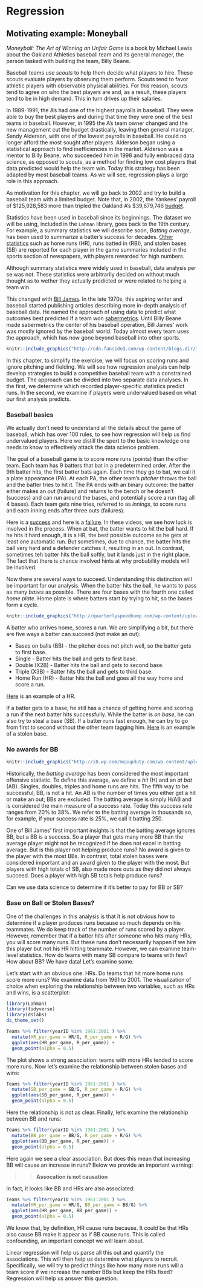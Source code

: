# Regression

## Motivating example: Moneyball

_Moneyball: The Art of Winning an Unfair Game_ is a book by Michael Lewis about the Oakland Athletics baseball team and its general manager, the person tasked with building the team, Billy Beane. 

Baseball teams use _scouts_ to help them decide what players to hire. These scouts evaluate players by observing them perform. Scouts tend to favor athletic players with observable physical abilities. For this reason, scouts tend to agree on who the best players are and, as a result, these players tend to be in high demand. This in turn drives up their salaries. 

In 1989-1991, the A's had one of the highest payrolls in baseball. They were able to buy the best players and during that time they were one of the best teams in baseball. However, in 1995 the A's team owner changed and the new management cut the budget drastically, leaving then general manager, Sandy Alderson, with one of the lowest payrolls in baseball. He could no longer afford the most sought after players. Alderson began using a statistical approach to find inefficiencies in the market. Alderson was a mentor to Billy Beane, who succeeded him in 1998 and fully embraced data science, as opposed to scouts, as a method for finding low cost players that data predicted would help the team win. Today this strategy has been adapted by most baseball teams. As we will see, regression plays a large role in this approach.

As motivation for this chapter, we will go back to 2002 and try to build a baseball team with a limited budget. Note that, in 2002, the Yankees' payroll of \$125,928,583 more than tripled the Oakland A's \$39,679,746  [budget](http://www.baseballchronology.com/Baseball/Years/2002/Payroll.asp).


Statistics have been used in baseball since its beginnings. The dataset we will be using, included in the `Lahman` library, goes back to the 19th century. For example, a summary statistics we will describe soon, _Batting average_, has been used to summarize a batter's success for decades. [Other statistics](http://mlb.mlb.com/stats/league_leaders.jsp) such as home runs (HR), runs batted in (RBI), and stolen bases (SB) are reported for each player in the game summaries included in the sports section of newspapers, with players rewarded for high numbers.

Although summary statistics were widely used in baseball, data analysis per se was not. These statistics were arbitrarily decided on without much thought as to wether they actually predicted or were related to helping a team win.

This changed with [Bill James](https://en.wikipedia.org/wiki/Bill_James). In the late 1970s, this aspiring writer and baseball started publishing articles describing more in-depth analysis of baseball data. He named the approach of using data to predict what outcomes best predicted if a team won [sabermetrics](https://en.wikipedia.org/wiki/Sabermetrics). Until Billy Beane made sabermetrics the center of his baseball operation, Bill James' work was mostly ignored by the baseball world. Today almost every team uses the approach, which has now gone beyond baseball into other sports.


```r
knitr::include_graphics("http://cdn.fansided.com/wp-content/blogs.dir/17/files/2011/12/bill-james-079006079.jpg")
```

In this chapter, to simplify the exercise, we will focus on scoring runs and ignore pitching and fielding. We will see how regression analysis can help develop strategies to build a competitive baseball team with a constrained budget. The approach can be divided into two separate data analyses. In the first, we determine which recorded player-specific statistics predict runs. In the second, we examine if players were undervalued based on what our first analysis predicts. 

### Baseball basics

We actually don't need to understand all the details about the game of baseball, which has over 100 rules, to see how regression will help us find undervalued players. Here we distill the sport to the basic knowledge one needs to know to effectively attack the data science problem. 

The goal of a baseball game is to score more runs (points) than the other team. Each team has 9 batters that bat in a predetermined order. After the 9th batter hits, the first batter bats again. Each time they go to bat, we call it a plate appearance (PA). At each PA, the other team's _pitcher_ throws the ball and the batter tries to hit it. The PA ends with an binary outcome: the batter either makes an _out_ (failure) and returns to the bench or he doesn't (success) and can run around the bases, and potentially score a run (tag all 4 bases). Each team gets nine tries, referred to as _innings_, to score runs and each inning ends after three outs (failures).

Here is a [success](https://www.youtube.com/watch?v=HL-XjMCPfio) and here is a [failure](https://www.youtube.com/watch?v=NeloljCx-1g). In these videos, we see how luck is involved in the process. When at bat, the batter wants to hit the ball hard. If he hits it hard enough, it is a HR, the best possible outcome as he gets at least one automatic run. But sometimes, due to chance, the batter hits the ball very hard and a defender catches it, resulting in an out. In contrast, sometimes teh batter hits the ball softly, but it lands just in the right place. The fact that there is chance involved hints at why probability models will be involved.

Now there are several ways to succeed. Understanding this distinction will be important for our analysis. When the batter hits the ball, he wants to pass as many _bases_ as possible. There are four bases with the fourth one called _home plate_. Home plate is where batters start by trying to hit, so the bases form a cycle.

```r
knitr::include_graphics("http://quarterlyspeedbump.com/wp-content/uploads/2012/03/Baseball_Diamond1.jpeg")
```

A batter who arrives home, scores a run. We are simplifying a bit, but there are five ways a batter can succeed (not make an out): 

- Bases on balls (BB) - the pitcher does not pitch well, so the batter gets to first base.
- Single - Batter hits the ball and gets to first base.
- Double (X2B) - Batter hits the ball and gets to second base.
- Triple  (X3B) - Batter hits the ball and gets to third base.
- Home Run (HR) - Batter hits the ball and goes all the way home and score a run. 

[Here](https://www.youtube.com/watch?v=xYxSZJ9GZ-w) is an example of a HR.
  
If a batter gets to a base, he still has a chance of getting home and scoring a run if the next batter hits successfully. While the batter is _on base_, he can also try to steal a base (SB). If a batter runs fast enough, he can try to go from first to second without the other team tagging him. [Here](https://www.youtube.com/watch?v=JSE5kfxkzfk) is an example of a stolen base.
 
### No awards for BB
 
```r
knitr::include_graphics("http://i0.wp.com/mopupduty.com/wp-content/uploads/2010/09/JumboTron.jpg")
```

Historically, the _batting average_ has been considered the most important offensive statistic. To define this average, we define a _hit_ (H) and an _at bat_ (AB). Singles, doubles, triples and home runs are hits. The fifth way to be successful, BB, is not a hit. An AB is the number of times you either get a hit or make an out; BBs are excluded. The batting average is simply H/AB and is considered the main measure of a success rate. Today this success rate ranges from 20% to 38%. We refer to the batting average in thousands so, for example, if your success rate is 25%, we call it batting 250.

One of Bill James' first important insights is that the batting average ignores BB, but a BB is a success. So a player that gets many more BB than the average player might not be recognized if he does not excel in batting average. But is this player not helping produce runs? No award is given to the player with the most BBs. In contrast, total stolen bases were considered important and an award given to the player with the most. But players with high totals of SB, also made more outs as they did not always succeed. Does a player with high SB totals help produce runs? 

Can we use data science to determine if it's better to pay for BB or SB? 

### Base on Ball or Stolen Bases?

One of the challenges in this analysis is that it is not obvious how to determine if a player produces runs because so much depends on his teammates. We do keep track of the number of runs scored by a player. However, remember that if a batter hits after someone who hits many HRs, you will score many runs. But these runs don't necessarily happen if we hire this player but not his HR hitting teammate. However, we can examine team-level statistics. How do teams with many SB compare to teams with few? How about BB? We have data! Let's examine some. 

Let's start with an obvious one: HRs. Do teams that hit more home runs score more runs? We examine data from 1961 to 2001. The visualization of choice when exploring the relationship between two variables, such as HRs and wins, is a scatterplot:

```r
library(Lahman)
library(tidyverse)
library(dslabs)
ds_theme_set()

Teams %>% filter(yearID %in% 1961:2001 ) %>%
  mutate(HR_per_game = HR/G, R_per_game = R/G) %>%
  ggplot(aes(HR_per_game, R_per_game)) + 
  geom_point(alpha = 0.5)
```

The plot shows a strong association: teams with more HRs tended to score more runs. Now let's examine the relationship between stolen bases and wins:

```r
Teams %>% filter(yearID %in% 1961:2001 ) %>%
  mutate(SB_per_game = SB/G, R_per_game = R/G) %>%
  ggplot(aes(SB_per_game, R_per_game)) + 
  geom_point(alpha = 0.5)
```

Here the relationship is not as clear. Finally, let's examine the relationship between BB and runs:

```r
Teams %>% filter(yearID %in% 1961:2001 ) %>%
  mutate(BB_per_game = BB/G, R_per_game = R/G) %>%
  ggplot(aes(BB_per_game, R_per_game)) + 
  geom_point(alpha = 0.5)
```

Here again we see a clear association. But does this mean that increasing BB will cause an increase in runs? Below we provide an important warning:

>> **Assocation is not causation**

In fact, it looks like BB and HRs are also associated:

```r
Teams %>% filter(yearID %in% 1961:2001 ) %>%
  mutate(HR_per_game = HR/G, BB_per_game = BB/G) %>%
  ggplot(aes(HR_per_game, BB_per_game)) + 
  geom_point(alpha = 0.5)
```

We know that, by definition, HR cause runs because. It could be that HRs also cause BB make it appear as if BB cause runs. This is called confounding, an important concept we will learn about.

Linear regression will help us parse all this out and quantify the associations. This will then help us determine what players to recruit. Specifically, we will try to predict things like how many more runs will a team score if we increase the number BBs but keep the HRs fixed? Regression will help us answer this question.




  
